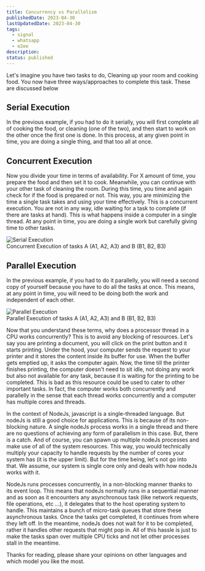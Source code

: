 ```yaml
---
title: Concurrency vs Parallelism
publishedDate: 2023-04-30
lastUpdatedDate: 2023-04-30
tags:
  - signal
  - whatsapp
  - e2ee
description: 
status: published
---
```


Let's imagine you have two tasks to do, Cleaning up your room and cooking food. You now have three ways/approaches to complete this task. These are discussed below

## Serial Execution
In the previous example, if you had to do it serially, you will first complete all of cooking the food, or cleaning (one of the two), and then start to work on the other once the first one is done. In this process, at any given point in time, you are doing a single thing, and that too all at once.

## Concurrent Execution
Now you divide your time in terms of availability. For X amount of time, you prepare the food and then set it to cook. Meanwhile, you can continue with your other task of cleaning the room. During this time, you time and again check for if the food is prepared or not. This way, you are minimizing the time a single task takes and using your time effectively. This is a concurrent execution. You are not in any way, idle waiting for a task to complete (if there are tasks at hand). This is what happens inside a computer in a single thread. At any point in time, you are doing a single work but carefully giving time to other tasks.

<img src="/execution.avif" alt="Serial Execution" />
<figcaption>Concurrent Execution of tasks A (A1, A2, A3) and B (B1, B2, B3)</figcaption>

## Parallel Execution
In the previous example, if you had to do it parallelly, you will need a second copy of yourself because you have to do all the tasks at once. This means, at any point in time, you will need to be doing both the work and independent of each other.

<img src="/parallel.avif" alt="Parallel Execution" />
<figcaption>Parallel Execution of tasks A (A1, A2, A3) and B (B1, B2, B3)</figcaption>

Now that you understand these terms, why does a processor thread in a CPU works concurrently? This is to avoid any blocking of resources. Let's say you are printing a document, you will click on the print button and it starts printing. Under the hood, your computer sends the request to your printer and it stores the content inside its buffer for use. When the buffer gets emptied up, it asks the computer again. Now, the time till the printer finishes printing, the computer doesn't need to sit idle, not doing any work but also not available for any task, because it is waiting for the printing to be completed. This is bad as this resource could be used to cater to other important tasks. In fact, the computer works both concurrently and parallelly in the sense that each thread works concurrently and a computer has multiple cores and threads.

In the context of NodeJs, javascript is a single-threaded language. But nodeJs is still a good choice for applications. This is because of its non-blocking nature. A single nodeJs process works in a single thread and there are no questions of achieving any form of parallelism in this case. But, there is a catch. And of course, you can spawn up multiple nodeJs processes and make use of all of the system resources. This way, you would technically multiply your capacity to handle requests by the number of cores your system has (it is the upper limit). But for the time being, let's not go into that. We assume, our system is single core only and deals with how nodeJs works with it.

NodeJs runs processes concurrently, in a non-blocking manner thanks to its event loop. This means that nodeJs normally runs in a sequential manner and as soon as it encounters any asynchronous task (like network requests, file operations, etc ...), it delegates that to the host operating system to handle. This maintains a bunch of micro-task queues that store these asynchronous tasks. Once the tasks get completed, it continues from where they left off. In the meantime, nodeJs does not wait for it to be completed, rather it handles other requests that might pop in. All of this hassle is just to make the tasks span over multiple CPU ticks and not let other processes stall in the meantime.

Thanks for reading, please share your opinions on other languages and which model you like the most.
